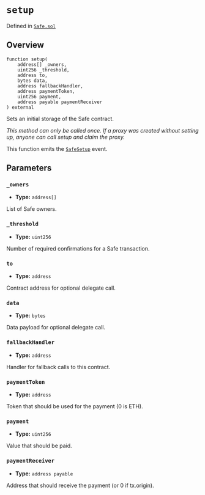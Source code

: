 # `setup`
Defined in [`Safe.sol`](https://github.com/safe-global/safe-smart-account/tree/main/contracts/Safe.sol#L84)

## Overview

```solidity
function setup(
    address[] _owners,
    uint256 _threshold,
    address to,
    bytes data,
    address fallbackHandler,
    address paymentToken,
    uint256 payment,
    address payable paymentReceiver
) external

```

Sets an initial storage of the Safe contract.

*This method can only be called once. If a proxy was created without setting up, anyone can call setup and claim the proxy.*

This function emits the [`SafeSetup`](../setup-events/SafeSetup.mdx) event.

## Parameters

### `_owners`
- **Type:** `address[]`

List of Safe owners.

### `_threshold`
- **Type:** `uint256`

Number of required confirmations for a Safe transaction.

### `to`
- **Type:** `address`

Contract address for optional delegate call.

### `data`
- **Type:** `bytes`

Data payload for optional delegate call.

### `fallbackHandler`
- **Type:** `address`

Handler for fallback calls to this contract.

### `paymentToken`
- **Type:** `address`

Token that should be used for the payment (0 is ETH).

### `payment`
- **Type:** `uint256`

Value that should be paid.

### `paymentReceiver`
- **Type:** `address payable`

Address that should receive the payment (or 0 if tx.origin).
